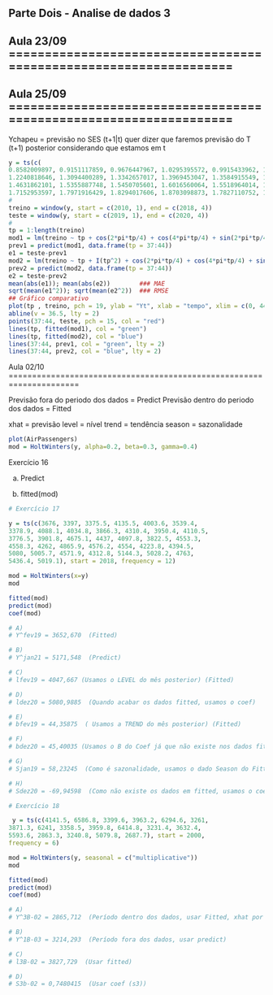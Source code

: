 ## Parte Dois - Analise de dados 3

## Aula 23/09 ==================================================================

## Aula 25/09 ==================================================================

Ychapeu = previsão no SES
(t+1|t) quer dizer que faremos previsão do T (t+1) posterior considerando que estamos em t

```r
y = ts(c(
0.8582009897, 0.9151117859, 0.9676447967, 1.0295395572, 0.9915433962, 1.0615864304, 1.0833527754, 1.1318924141, 1.1031950701, 1.1575587784, 1.2007106467, 1.2380591126, 
1.2240818646, 1.3094400289, 1.3342657017, 1.3969453047, 1.3584915549, 1.4015242304, 1.4356093066, 1.4812769139, 1.4336925516, 1.4546382996, 1.4792259925, 1.5238041469, 
1.4631862101, 1.5355887748, 1.5450705601, 1.6016560064, 1.5518964014, 1.6051857210, 1.6186786262, 1.6938598767, 1.6298064955, 1.6959465650, 1.7185921326, 1.7638551058, 
1.7152953597, 1.7971916429, 1.8294017606, 1.8703098873, 1.7827110752, 1.6837400001, 1.8670703318, 1.9834242465), start = 2010, frequency = 4)
#
treino = window(y, start = c(2010, 1), end = c(2018, 4))
teste = window(y, start = c(2019, 1), end = c(2020, 4))
#
tp = 1:length(treino)
mod1 = lm(treino ~ tp + cos(2*pi*tp/4) + cos(4*pi*tp/4) + sin(2*pi*tp/4))
prev1 = predict(mod1, data.frame(tp = 37:44))
e1 = teste-prev1
mod2 = lm(treino ~ tp + I(tp^2) + cos(2*pi*tp/4) + cos(4*pi*tp/4) + sin(2*pi*tp/4))
prev2 = predict(mod2, data.frame(tp = 37:44))
e2 = teste-prev2
mean(abs(e1)); mean(abs(e2))		### MAE
sqrt(mean(e1^2)); sqrt(mean(e2^2))	### RMSE
## Gráfico comparativo
plot(tp , treino, pch = 19, ylab = "Yt", xlab = "tempo", xlim = c(0, 44), ylim = c(min(y), max(prev1, prev2)))
abline(v = 36.5, lty = 2)
points(37:44, teste, pch = 15, col = "red")
lines(tp, fitted(mod1), col = "green")
lines(tp, fitted(mod2), col = "blue")
lines(37:44, prev1, col = "green", lty = 2)
lines(37:44, prev2, col = "blue", lty = 2)


```

Aula 02/10 =====================================================================

Previsão fora do periodo dos dados = Predict
Previsão dentro do periodo dos dados = Fitted

xhat = previsão
level = nível
trend = tendência
season = sazonalidade


```r
plot(AirPassengers)
mod = HoltWinters(y, alpha=0.2, beta=0.3, gamma=0.4)


```


Exercício 16

a) Predict

b) fitted(mod)


```r
# Exercício 17

y = ts(c(3676, 3397, 3375.5, 4135.5, 4003.6, 3539.4, 
3378.9, 4088.1, 4034.8, 3866.3, 4310.4, 3950.4, 4110.5, 
3776.5, 3901.8, 4675.1, 4437, 4097.8, 3822.5, 4553.3, 
4558.3, 4262, 4865.9, 4576.2, 4554, 4223.8, 4394.5, 
5080, 5005.7, 4571.9, 4312.8, 5144.3, 5028.2, 4763, 
5436.4, 5019.1), start = 2018, frequency = 12)

mod = HoltWinters(x=y)
mod

fitted(mod)
predict(mod)
coef(mod)

# A)
# Y^fev19 = 3652,670  (Fitted)

# B)
# Y^jan21 = 5171,548  (Predict)

# C)
# lfev19 = 4047,667 (Usamos o LEVEL do mês posterior) (Fitted) 

# D)
# ldez20 = 5080,9885  (Quando acabar os dados fitted, usamos o coef)

# E)
# bfev19 = 44,35875  ( Usamos a TREND do mês posterior) (Fitted)

# F)
# bdez20 = 45,40035 (Usamos o B do Coef já que não existe nos dados fitted)

# G)
# Sjan19 = 58,23245  (Como é sazonalidade, usamos o dado Season do Fitted do outro ano no caso 20)

# H)
# Sdez20 = -69,94598  (Como não existe os dados em fitted, usamos o coef s12)
```


```r
# Exercício 18

 y = ts(c(4141.5, 6586.8, 3399.6, 3963.2, 6294.6, 3261, 
3871.3, 6241, 3358.5, 3959.8, 6414.8, 3231.4, 3632.4, 
5593.6, 2863.3, 3240.8, 5079.8, 2687.7), start = 2000, 
frequency = 6)

mod = HoltWinters(y, seasonal = c("multiplicative"))
mod

fitted(mod)
predict(mod)
coef(mod)

# A)
# Y^3B-02 = 2865,712  (Período dentro dos dados, usar Fitted, xhat por ser previsão)

# B)
# Y^1B-03 = 3214,293  (Período fora dos dados, usar predict)

# C)
# l3B-02 = 3827,729  (Usar fitted)

# D)
# S3b-02 = 0,7480415  (Usar coef (s3))

```













